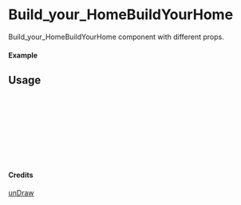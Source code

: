 
<Meta of={Build_your_HomeBuildYourHome} title="unDraw/Build_your_HomeBuildYourHome" />

# Build_your_HomeBuildYourHome

Build_your_HomeBuildYourHome component with different props.

#### Example

<Canvas of={Build_your_HomeBuildYourHome.Primary} />

## Usage

```ts
import { Build_your_HomeBuildYourHome } from "yadl-ui";

const Example = () => {
  return (
      <Build_your_HomeBuildYourHome />
  );
};

export default Example;
```

#### Credits
[unDraw](https://undraw.co/illustrations)
